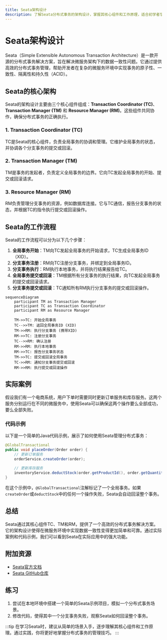 ```yaml
---
title: Seata架构设计
description: 了解Seata分布式事务的架构设计，掌握其核心组件和工作原理，适合初学者学习。
---
```


# Seata架构设计

Seata（Simple Extensible Autonomous Transaction Architecture）是一款开源的分布式事务解决方案，旨在解决微服务架构下的数据一致性问题。它通过提供高效的分布式事务管理，帮助开发者在复杂的微服务环境中实现事务的原子性、一致性、隔离性和持久性（ACID）。

## Seata的核心架构

Seata的架构设计主要由三个核心组件组成：**Transaction Coordinator (TC)**、**Transaction Manager (TM)** 和 **Resource Manager (RM)**。这些组件共同协作，确保分布式事务的正确执行。

### 1. Transaction Coordinator (TC)

TC是Seata的核心组件，负责全局事务的协调和管理。它维护全局事务的状态，并协调各个分支事务的提交或回滚。

### 2. Transaction Manager (TM)

TM是事务的发起者，负责定义全局事务的边界。它向TC发起全局事务的开始、提交或回滚请求。

### 3. Resource Manager (RM)

RM负责管理分支事务的资源，例如数据库连接。它与TC通信，报告分支事务的状态，并根据TC的指令执行提交或回滚操作。

## Seata的工作流程

Seata的工作流程可以分为以下几个步骤：

1. **全局事务开始**：TM向TC发起全局事务的开始请求，TC生成全局事务ID（XID）。
2. **分支事务注册**：RM向TC注册分支事务，并绑定到全局事务ID。
3. **分支事务执行**：RM执行本地事务，并将执行结果报告给TC。
4. **全局事务提交或回滚**：TM根据所有分支事务的执行结果，向TC发起全局事务的提交或回滚请求。
5. **分支事务提交或回滚**：TC通知所有RM执行分支事务的提交或回滚操作。

```mermaid
sequenceDiagram
    participant TM as Transaction Manager
    participant TC as Transaction Coordinator
    participant RM as Resource Manager

    TM->>TC: 开始全局事务
    TC-->>TM: 返回全局事务ID (XID)
    TM->>RM: 执行分支事务 (携带XID)
    RM->>TC: 注册分支事务
    TC-->>RM: 确认注册
    RM->>RM: 执行本地事务
    RM->>TC: 报告分支事务状态
    TM->>TC: 提交或回滚全局事务
    TC->>RM: 通知分支事务提交或回滚
    RM->>RM: 执行提交或回滚操作
```

## 实际案例

假设我们有一个电商系统，用户下单时需要同时更新订单服务和库存服务。这两个服务分别运行在不同的微服务中，使用Seata可以确保这两个操作要么全部成功，要么全部失败。

### 代码示例

以下是一个简单的Java代码示例，展示了如何使用Seata管理分布式事务：

```java
@GlobalTransactional
public void placeOrder(Order order) {
    // 更新订单服务
    orderService.createOrder(order);
    
    // 更新库存服务
    inventoryService.deductStock(order.getProductId(), order.getQuantity());
}
```

在这个示例中，`@GlobalTransactional`注解标记了一个全局事务。如果`createOrder`或`deductStock`中的任何一个操作失败，Seata会自动回滚整个事务。

## 总结

Seata通过其核心组件TC、TM和RM，提供了一个高效的分布式事务解决方案。它的架构设计使得在微服务环境中实现数据一致性变得更加简单和可靠。通过实际案例和代码示例，我们可以看到Seata在实际应用中的强大功能。

## 附加资源

- [Seata官方文档](https://seata.io/zh-cn/docs/overview/what-is-seata.html)
- [Seata GitHub仓库](https://github.com/seata/seata)

## 练习

1. 尝试在本地环境中搭建一个简单的Seata示例项目，模拟一个分布式事务场景。
2. 修改代码，使得其中一个分支事务失败，观察Seata如何回滚整个事务。

:::tip
在学习Seata时，建议从简单的场景入手，逐步理解其核心组件和工作原理。通过实践，你将更好地掌握分布式事务的管理技巧。
:::